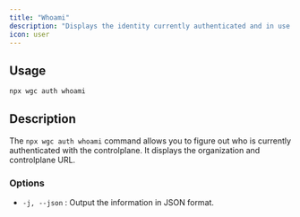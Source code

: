 ```yaml
---
title: "Whoami"
description: "Displays the identity currently authenticated and in use."
icon: user
---
```


## Usage

```bash
npx wgc auth whoami
```

## Description

The `npx wgc auth whoami` command allows you to figure out who is currently authenticated with the controlplane. It displays the organization and controlplane URL.

### Options

* `-j, --json` : Output the information in JSON format.

